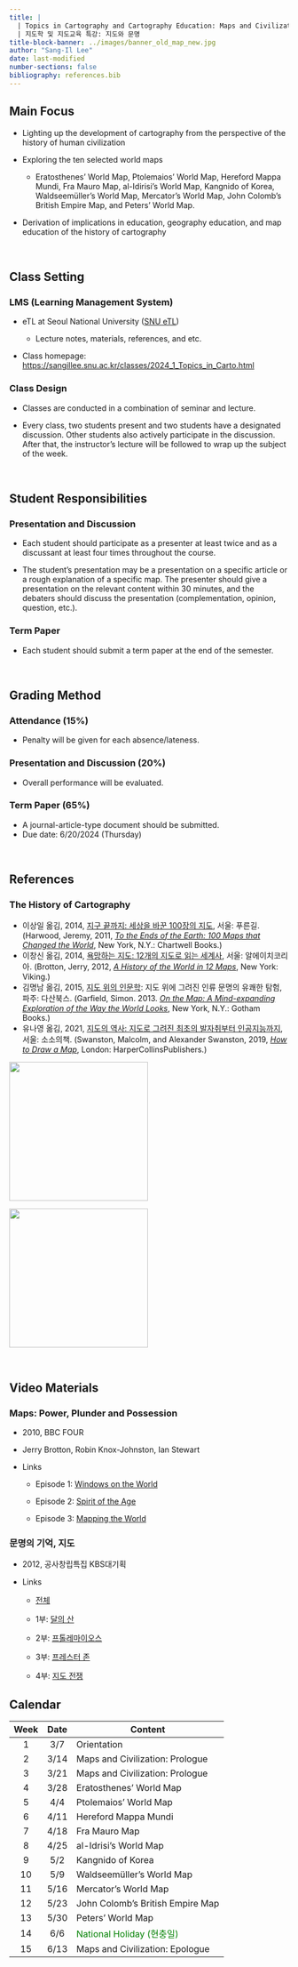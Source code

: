 ```yaml
---
title: |
  | Topics in Cartography and Cartography Education: Maps and Civilization
  | 지도학 및 지도교육 특강: 지도와 문명
title-block-banner: ../images/banner_old_map_new.jpg
author: "Sang-Il Lee"
date: last-modified
number-sections: false
bibliography: references.bib
---
```


## Main Focus

-   Lighting up the development of cartography from the perspective of the history of human civilization

-   Exploring the ten selected world maps

    -   Eratosthenes' World Map, Ptolemaios' World Map, Hereford Mappa Mundi, Fra Mauro Map, al-Idirisi's World Map, Kangnido of Korea, Waldseemüller's World Map, Mercator's World Map, John Colomb's British Empire Map, and Peters' World Map.

-   Derivation of implications in education, geography education, and map education of the history of cartography

<br>

## Class Setting

### LMS (Learning Management System)

-   eTL at Seoul National University ([SNU eTL](http://etl.snu.ac.kr/))

    -   Lecture notes, materials, references, and etc.

-   Class homepage: <https://sangillee.snu.ac.kr/classes/2024_1_Topics_in_Carto.html>

### Class Design

-   Classes are conducted in a combination of seminar and lecture.

-   Every class, two students present and two students have a designated discussion. Other students also actively participate in the discussion. After that, the instructor's lecture will be followed to wrap up the subject of the week.

<br>

## Student Responsibilities

### Presentation and Discussion

-   Each student should participate as a presenter at least twice and as a discussant at least four times throughout the course.

-   The student's presentation may be a presentation on a specific article or a rough explanation of a specific map. The presenter should give a presentation on the relevant content within 30 minutes, and the debaters should discuss the presentation (complementation, opinion, question, etc.).

### Term Paper

-   Each student should submit a term paper at the end of the semester.

<br>

## Grading Method

### Attendance (15%)

-   Penalty will be given for each absence/lateness.

### Presentation and Discussion (20%)

-   Overall performance will be evaluated.

### Term Paper (65%)

-   A journal-article-type document should be submitted.
-   Due date: 6/20/2024 (Thursday)

<br>

## References

### The History of Cartography

-   이상일 옮김, 2014, [지구 끝까지: 세상을 바꾼 100장의 지도](https://www.yes24.com/Product/Goods/11772692), 서울: 푸른길. (Harwood, Jeremy, 2011, [*To the Ends of the Earth: 100 Maps that Changed the World*](https://www.amazon.com/Ends-Earth-Maps-Changed-World/dp/0785828982), New York, N.Y.: Chartwell Books.)
-   이창신 옮김, 2014, [욕망하는 지도: 12개의 지도로 읽는 세계사](https://www.yes24.com/Product/goods/12192777), 서울: 알에이치코리아. (Brotton, Jerry, 2012, [*A History of the World in 12 Maps*](https://www.amazon.com/History-World-12-Maps/dp/0143126024/ref=sr_1_1?crid=9UJLJ246IYSS&dib=eyJ2IjoiMSJ9.FY-MmIMOaa_OhpIKA0R7CHSpbeqP3wOtOFs1sSfDjxeQ8INh1JiJ-KQljiGWcA25hxz874-gObNXP3X5ux2xio52rPEJBPyZ7ZvLFDY0DDy8yLVU9scI67gu_NYK-0eK0EXvGAmeM6n4j8Vlbb5scmVYm88eBN25OVoCVQ_OnJwXaIQhrTFJBx88eP5I5jEQC0fdviI7qwn7JuLEicvdF9YVmfvRWbYyWu7okUNlW0A._mvJs7KogkSTGtuBdXenODFkqSV87AzIcwZwWisz9to&dib_tag=se&keywords=A+History+of+the+World+in+12+Maps&qid=1705823939&s=books&sprefix=a+history+of+the+world+in+12+maps%2Cstripbooks-intl-ship%2C217&sr=1-1), New York: Viking.)
-   김명남 옮김, 2015, [지도 위의 인문학](https://www.yes24.com/Product/Goods/23544580): 지도 위에 그려진 인류 문명의 유쾌한 탐험, 파주: 다산북스. (Garfield, Simon. 2013. [*On the Map: A Mind-expanding Exploration of the Way the World Looks*](https://www.amazon.com/Map-Mind-Expanding-Exploration-Notable-Adults/dp/1592407803/ref=sr_1_1?crid=3BJW1GMAX4YZ5&dib=eyJ2IjoiMSJ9.lQGK5iKst9YJ8yMba6Ck0TRUHjQNFMzmbWXLYoV6jo4Jk4J7_nKqqf7F2C6id3nHQltlEDYPQ39oLfK4oLqViqP1LTrmA66wA6jVbBRQOuQGWWx0Oxc72aDNdtS3WoQYNFIXZ-uyCrWncYV83Q2QjQ.FdwJlG7VbG8FpX75S9mLb0ynmr8fBli71VRD27DKD9U&dib_tag=se&keywords=On+the+Map%3A+A+Mind-expanding&qid=1705823976&s=books&sprefix=on+the+map+a+mind-expanding%2Cstripbooks-intl-ship%2C227&sr=1-1), New York, N.Y.: Gotham Books.)
-   유나영 옮김, 2021, [지도의 역사: 지도로 그려진 최초의 발자취부터 인공지능까지](https://www.yes24.com/Product/Goods/104227876), 서울: 소소의책. (Swanston, Malcolm, and Alexander Swanston, 2019, [*How to Draw a Map*](https://www.amazon.com/How-to-Draw-a-Map/dp/0008275793/ref=sr_1_2?crid=215Q9RNBMV48J&dib=eyJ2IjoiMSJ9.DnuLacSDTLpZaYAPmIRSfz7vy-o7UERC3fTszoV0jhEEr8FXT1cDbT--r7xxnZmYB4jZ9jM5FXcvOnYk7dr27Vdwek5pU12DGGcykFuM2X_j6nAY4mw-MTRjhnWhUhlFmwwhI1_wYiFLxTOKjNPgDir8_GI4bKClkI3i1X1VB7zrj-noPbUOtGDMQ6feMKFvkoQ__K7T43W7D6vm6qU_rIVRdw96W-Gf0G09zFuMPk0.Lev427xXvPEXInx4RTCdzXCKrE_a4wiR7-ffvepb5xA&dib_tag=se&keywords=How+to+Draw+a+Map&qid=1705824019&s=books&sprefix=how+to+draw+a+map%2Cstripbooks-intl-ship%2C223&sr=1-2), London: HarperCollinsPublishers.)

::: {layout="[40, -10, 40]" layout-valign="bottom"}
![](images/clipboard-1073289357.png){width="250"}

![](images/clipboard-284730669.jpeg){width="250"}
:::

<br>

## Video Materials

### Maps: Power, Plunder and Possession

-   2010, BBC FOUR

-   Jerry Brotton, Robin Knox-Johnston, Ian Stewart

-   Links

    -   Episode 1: [Windows on the World](https://www.dailymotion.com/video/x823fqh)

    -   Episode 2: [Spirit of the Age](https://www.dailymotion.com/video/x826f5y)

    -   Episode 3: [Mapping the World](https://www.dailymotion.com/video/x826gac)

### 문명의 기억, 지도

-   2012, 공사창립특집 KBS대기획

-   Links

    -   [전체](https://www.youtube.com/watch?v=lcobSQ_fopo)

    -   1부: [달의 산](https://www.youtube.com/watch?v=Q9S0A4wyp80)

    -   2부: [프톨레마이오스](https://www.youtube.com/watch?v=JK18xpR1w8Q)

    -   3부: [프레스터 존](https://www.youtube.com/watch?v=MC-nMdw-zBU)

    -   4부: [지도 전쟁](https://www.youtube.com/watch?v=EneGCdNUHio)

## Calendar

| Week | Date | Content                                           |
|:----:|:----:|---------------------------------------------------|
|  1   | 3/7  | Orientation                                       |
|  2   | 3/14 | Maps and Civilization: Prologue                   |
|  3   | 3/21 | Maps and Civilization: Prologue                   |
|  4   | 3/28 | Eratosthenes' World Map                           |
|  5   | 4/4  | Ptolemaios' World Map                             |
|  6   | 4/11 | Hereford Mappa Mundi                              |
|  7   | 4/18 | Fra Mauro Map                                     |
|  8   | 4/25 | al-Idrisi's World Map                             |
|  9   | 5/2  | Kangnido of Korea                                 |
|  10  | 5/9  | Waldseemüller's World Map                         |
|  11  | 5/16 | Mercator's World Map                              |
|  12  | 5/23 | John Colomb's British Empire Map                  |
|  13  | 5/30 | Peters' World Map                                 |
|  14  | 6/6  | [National Holiday (현충일)]{style="color:green;"} |
|  15  | 6/13 | Maps and Civilization: Epologue                   |
